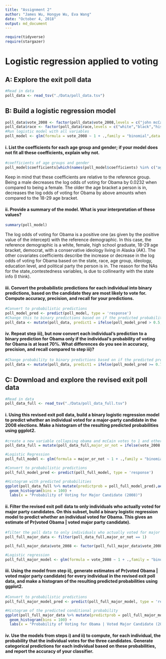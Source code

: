 ```yaml
---
title: "Assignment 2"
author: "James Wu, Hongye Wu, Eva Wang"
date: "October 4, 2018"
output: md_document
---
```

```r
require(tidyverse)
require(stargazer)
```


# Logistic regression applied to voting

## A: Explore the exit poll data
```r
#Read in data
poll_data <- read_tsv("./Data/poll_data.tsv")
```

## B: Build a logistic regression model
```r
poll_data$vote_2008 <- factor(poll_data$vote_2008,levels = c("john mcCain","barack obama"))
poll_data$race <- factor(poll_data$race,levels = c("white","black","hispanic","other"))
#Run logistic model with all variables
poll_model <- glm(formula = vote_2008 ~ 1 + .,family = "binomial",data = poll_data)
```

#### i. List the coefficients for each age group and gender; if your model does not fit all these coefficients, explain why not.
```r
#coefficients of age groups and gender
poll_model$coefficients[which(names(poll_model$coefficients) %in% c("age30-44","age45-64","age65+","sexmale"))]
```
Keep in mind that these coefficients are relative to the reference group. Being a male decreases the log odds of voting for Obama by 0.0232 when compared to being a female. The older the age bracket a person is in, decreases the log odds of voting for Obama by above amounts when compared to the 18-29 age bracket.

#### ii. Provide a summary of the model. What is your interpretation of these values?
```r
summary(poll_model)
```

The log odds of voting for Obama is a positive one (as given by the positive value of the intercept) with the reference demographic. In this case, the reference demographic is a white, female, high school graduate, 18-29 age bracket, democrat, with a conservative ideology living in Alaska (AK). The other covariates coefficients describe the increase or decrease in the log odds of voting for Obama based on the state, race, age group, ideology, education level, and political party the person is in. The reason for the NAs for the state_contestedness variables, is due to collinearity with the state info (I think).

#### iii.  Convert the probabilistic predictions for each individual into binary predictions, based on the candidate they are most likely to vote for. Compute accuracy, precision, and recall for your predictions.
```r
#Convert to probabilistic predictions
poll_model_pred <- predict(poll_model, type = 'response')
#Change this to binary predictions based on if the predicted probability is >0.5 = "obama"
poll_data <- mutate(poll_data, predict1 = ifelse(poll_model_pred > 0.5,"barack obama","john mcCain"))
```


#### iv.  Repeat step iii), but now convert each individual's prediction to a binary prediction for Obama only if the individual's probability of voting for Obama is at least 70%. What differences do you see in accuracy, precision, and recall compared to step iii)?
```r
#Change probability to binary predictions based on if the predicted probability is >=0.7 = "obama"
poll_data <- mutate(poll_data, predict1 = ifelse(poll_model_pred >= 0.7,"barack obama","john mcCain"))
```


## C: Download and explore the revised exit poll data
```r
#Read in data
poll_data_full <- read_tsv("./Data/poll_data_full.tsv")
```


#### i. Using this revised exit poll data, build a binary logistic regression model to predict whether an individual voted for a major-party candidate in the 2008 elections. Make a histogram of the resulting predicted probabilities using ggplot2.
```r
#create a new variable collapsing obama and mcCain votes to 1 and others as 0
poll_data_full = mutate(poll_data_full,major_or_not = ifelse(vote_2008 == "other",0,1))

#Logistic Regression
poll_full_model <- glm(formula = major_or_not ~ 1 + .,family = "binomial",data = poll_data_full %>% select(-vote_2008))

#Convert to probabilistic predictions
poll_full_model_pred <- predict(poll_full_model, type = 'response')

#Histogram with predicted probabilities
ggplot(poll_data_full %>% mutate(predictprob = poll_full_model_pred),aes(x=predictprob)) +
  geom_histogram(bins = 100) +
  labs(x = "Probability of Voting for Major Candidate (2008)")
```

#### ii. Filter the revised exit poll data to only individuals who actually voted for major party candidates. On this subset, build a binary logistic regression model to predict whether an individual voted for Obama. This gives an estimate of Pr(voted Obama | voted major party candidate).

```r
#filter the poll data to only individuals who actually voted for major party candidates
poll_full_major_data <- filter(poll_data_full,major_or_not == 1)

poll_full_major_data$vote_2008 <- factor(poll_full_major_data$vote_2008,levels = c("john mcCain","barack obama"))

#Logistic regression
poll_full_major_model <- glm(formula = vote_2008 ~ 1 + .,family = "binomial",data = poll_full_major_data %>% select(-major_or_not))
```



#### iii. Using the model from step ii), generate estimates of Pr(voted Obama | voted major party candidate) for every individual in the revised exit poll data, and make a histogram of the resulting predicted probabilities using ggplot2.
```r
#Convert to probabilistic predictions
poll_full_major_model_pred <- predict(poll_full_major_model, type = 'response')

#Histogram of the predicted conditional probability
ggplot(poll_full_major_data %>% mutate(predictprob = poll_full_major_model_pred),aes(x=predictprob)) +
  geom_histogram(bins = 100) +
  labs(x = "Probability of Voting for Obama | Voted Major Candidate (2008)")
```


#### iv. Use the models from steps i) and ii) to compute, for each individual, the probability that the individual votes for the three candidates. Generate categorical predictions for each individual based on these probabilities, and report the accuracy of your classifier.




